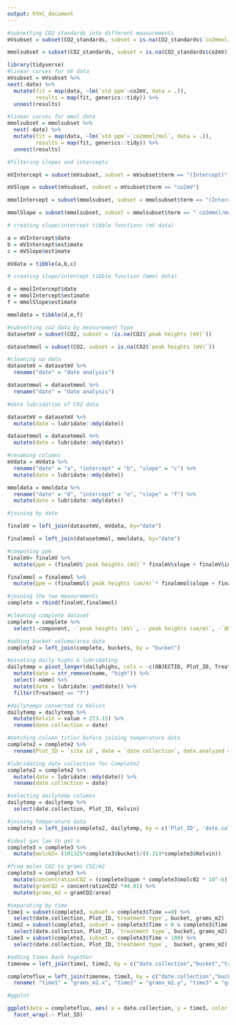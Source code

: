 ```yaml
---
output: html_document
---
```



```r
#subsetting CO2 standards into different measurements
mVsubset = subset(CO2_standards, subset = is.na(CO2_standards$`co2mmol/mol`))

mmolsubset = subset(CO2_standards, subset = is.na(CO2_standards$co2mV))
```

```r
library(tidyverse)
#linear curves for mV data
mVsubset = mVsubset %>%
nest(-date) %>%
  mutate(fit = map(data, ~lm(`std ppm`~co2mV, data = .)),
         results = map(fit, generics::tidy)) %>%
  unnest(results)

```

```r
#linear curves for mmol data 
mmolsubset = mmolsubset %>%
  nest(-date) %>%
  mutate(fit = map(data, ~lm(`std ppm`~`co2mmol/mol`, data = .)),
         results = map(fit, generics::tidy)) %>%
  unnest(results)

```

```r
#filtering slopes and intercepts

mVIntercept = subset(mVsubset, subset = mVsubset$term == "(Intercept)")

mVSlope = subset(mVsubset, subset = mVsubset$term == "co2mV")

mmolIntercept = subset(mmolsubset, subset = mmolsubset$term == "(Intercept)")

mmolSlope = subset(mmolsubset, subset = mmolsubset$term == "`co2mmol/mol`")

```

```r
# creating slope/intercept tibble functions (mV data)

a = mVIntercept$date
b = mVIntercept$estimate
c = mVSlope$estimate

mVdata = tibble(a,b,c)
```

```r
# creating slope/intercept tibble function (mmol data)

d = mmolIntercept$date
e = mmolIntercept$estimate
f = mmolSlope$estimate

mmoldata = tibble(d,e,f)
```

```r
#subsetting co2 data by measurement type
datasetmV = subset(CO2, subset = !is.na(CO2$`peak heights (mV)`))

datasetmmol = subset(CO2, subset = is.na(CO2$`peak heights (mV)`))
```

```r
#cleaning up data
datasetmV = datasetmV %>%
  rename("date" = "date analysis")

datasetmmol = datasetmmol %>%
  rename("date" = "date analysis")
```

```r
#date lubridation of CO2 data

datasetmV = datasetmV %>%
  mutate(date = lubridate::mdy(date))

datasetmmol = datasetmmol %>%
  mutate(date = lubridate::mdy(date))
```

```r
#renaming columns
mVdata = mVdata %>%
  rename("date" = "a", "intercept" = "b", "slope" = "c") %>%
  mutate(date = lubridate::mdy(date))

mmoldata = mmoldata %>%
  rename("date" = "d", "intercept" = "e", "slope" = "f") %>%
  mutate(date = lubridate::mdy(date))
```

```r
#joining by date

finalmV = left_join(datasetmV, mVdata, by="date")

finalmmol = left_join(datasetmmol, mmoldata, by="date")
```

```r
#computing ppm 
finalmV= finalmV %>%
  mutate(ppm = (finalmV$`peak heights (mV)`* finalmV$slope + finalmV$intercept))

finalmmol = finalmmol %>%
  mutate(ppm = (finalmmol$`peak heights (um/m)`* finalmmol$slope + finalmmol$intercept))
```

```r
#joining the two measurements
complete = rbind(finalmV,finalmmol)
```

```r
#cleaning complete dataset
complete = complete %>%
  select(-component, -`peak heights (mV)`, -`peak heights (um/m)`, -`QC(Y/N)`, -standard_type, -standard_ppm, -`field temp (kelvin)`, -`pressure (atm)`, -slope, -intercept)
```

```r
#adding bucket volume/area data
complete2 = left_join(complete, buckets, by = "bucket")

```

```r
#pivoting daily highs & lubridating
dailytemp = pivot_longer(dailyhighs, cols = -c(OBJECTID, Plot_ID, Treatment, ORIG_FID)) %>%
  mutate(date = str_remove(name, "high")) %>%
  select(-name) %>% 
  mutate(date = lubridate::ymd(date)) %>%
  filter(Treatment == "T")

```

```r
#dailytemps converted to Kelvin
dailytemp = dailytemp %>%
  mutate(Kelvin = value + 273.15) %>%
  rename(date.collection = date) 
```

```r
#matching column titles before joining temperature data
complete2 = complete2 %>%
  rename(Plot_ID = `site id`, date = `date collection`, date.analyzed = date)
```

```r
#lubridating date collection for Complete2
complete2 = complete2 %>%
  mutate(date = lubridate::mdy(date)) %>%
  rename(date.collection = date)
```

```r
#selecting dailytemp columns
dailytemp = dailytemp %>%
  select(date.collection, Plot_ID, Kelvin)
```

```r
#joining temperature data
complete3 = left_join(complete2, dailytemp, by = c('Plot_ID', 'date.collection'))
```

```r
#ideal gas law to get n
complete3 = complete3 %>%
  mutate(molc02= (101325*complete3$bucket)/(8.314*complete3$Kelvin))
```

```r
#from moles CO2 to grams CO2/m2
complete3 = complete3 %>%
  mutate(concentrationCO2 = (complete3$ppm * complete3$molc02 * 10^-6)) %>%
  mutate(gramCO2 = concentrationCO2 *44.01) %>%
  mutate(grams_m2 = gramCO2/area)
```

```r
#separating by time
time1 = subset(complete3, subset = complete3$Time ==0) %>%
  select(date.collection, Plot_ID,`treatment type`, bucket, grams_m2)
time2 = subset(complete3, subset = complete3$Time > 0 & complete3$Time < 80) %>%
  select(date.collection, Plot_ID, `treatment type`, bucket, grams_m2)
time3 = subset(complete3, subset = complete3$Time > 100) %>%
  select(date.collection, Plot_ID,`treatment type`,  bucket, grams_m2)
```

```r
#adding times back together
timenew = left_join(time1, time2, by = c("date.collection","bucket","treatment type", "Plot_ID"))

completeflux = left_join(timenew, time3, by = c("date.collection","bucket","treatment type", "Plot_ID")) %>%
  rename( "time1" = "grams_m2.x", "time2" = "grams_m2.y", "time3" = "grams_m2" )
```

```r
#ggplot

ggplot(data = completeflux, aes( x = date.collection, y = time3, color = `treatment type`)) + geom_point() +
  facet_wrap(.~ Plot_ID)
```

